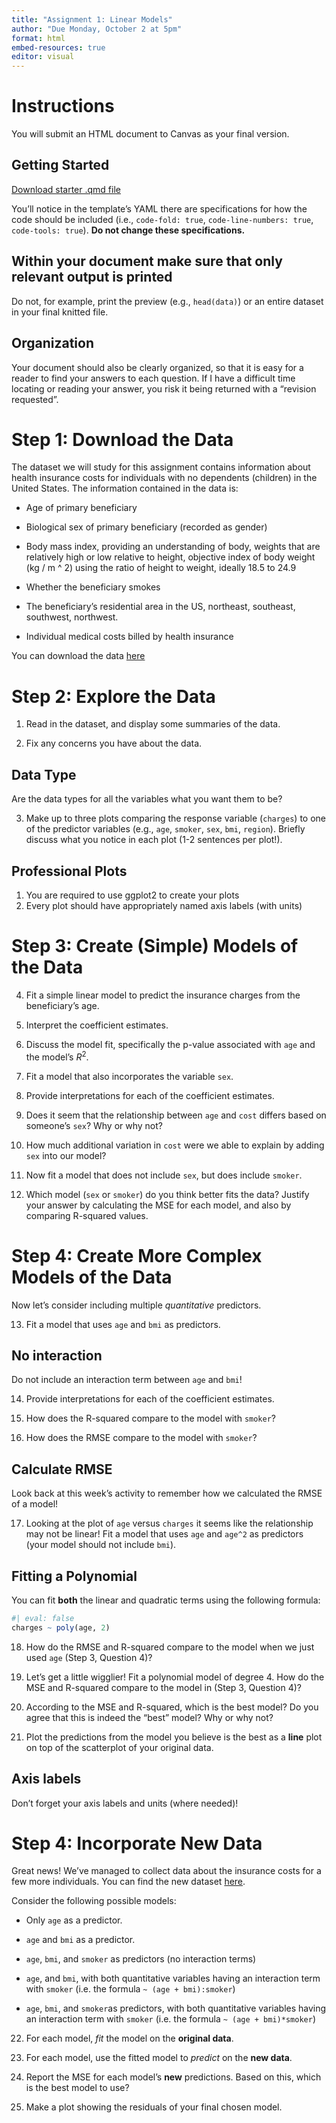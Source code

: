 ```yaml
---
title: "Assignment 1: Linear Models"
author: "Due Monday, October 2 at 5pm"
format: html
embed-resources: true
editor: visual
---
```


# Instructions

You will submit an HTML document to Canvas as your final version.

## Getting Started

[Download starter .qmd file](linear-regression-template.qmd)

You'll notice in the template's YAML there are specifications for how the code should be included (i.e., `code-fold: true`, `code-line-numbers: true`, `code-tools: true`). **Do not change these specifications.**

::: callout-caution
# Within your document make sure that only relevant output is printed

Do not, for example, print the preview (e.g., `head(data)`) or an entire dataset in your final knitted file.
:::

::: callout-tip
# Organization

Your document should also be clearly organized, so that it is easy for a reader to find your answers to each question. If I have a difficult time locating or reading your answer, you risk it being returned with a "revision requested".
:::

# Step 1: Download the Data

The dataset we will study for this assignment contains information about health insurance costs for individuals with no dependents (children) in the United States. The information contained in the data is:

-   Age of primary beneficiary

-   Biological sex of primary beneficiary (recorded as gender)

-   Body mass index, providing an understanding of body, weights that are relatively high or low relative to height, objective index of body weight (kg / m \^ 2) using the ratio of height to weight, ideally 18.5 to 24.9

-   Whether the beneficiary smokes

-   The beneficiary's residential area in the US, northeast, southeast, southwest, northwest.

-   Individual medical costs billed by health insurance

You can download the data [here](data/insurance_costs.csv)

# Step 2: Explore the Data

1.  Read in the dataset, and display some summaries of the data.

2.  Fix any concerns you have about the data.

::: callout-tip
# Data Type

Are the data types for all the variables what you want them to be?
:::

3.  Make up to three plots comparing the response variable (`charges`) to one of the predictor variables (e.g., `age`, `smoker`, `sex`, `bmi`, `region`). Briefly discuss what you notice in each plot (1-2 sentences per plot!).

::: callout-caution
# Professional Plots

1.  You are required to use ggplot2 to create your plots
2.  Every plot should have appropriately named axis labels (with units)
:::

# Step 3: Create (Simple) Models of the Data

4.  Fit a simple linear model to predict the insurance charges from the beneficiary's age.

5.  Interpret the coefficient estimates.

6.  Discuss the model fit, specifically the p-value associated with `age` and the model's $R^2$.

7.  Fit a model that also incorporates the variable `sex`.

8.  Provide interpretations for each of the coefficient estimates.

9.  Does it seem that the relationship between `age` and `cost` differs based on someone's `sex`? Why or why not?

10. How much additional variation in `cost` were we able to explain by adding `sex` into our model?

11. Now fit a model that does not include `sex`, but does include `smoker`.

12. Which model (`sex` or `smoker`) do you think better fits the data? Justify your answer by calculating the MSE for each model, and also by comparing R-squared values.

# Step 4: Create More Complex Models of the Data

Now let's consider including multiple *quantitative* predictors.

13. Fit a model that uses `age` and `bmi` as predictors.

::: callout-caution
# No interaction

Do not include an interaction term between `age` and `bmi`!
:::

14. Provide interpretations for each of the coefficient estimates.

15. How does the R-squared compare to the model with `smoker`?

16. How does the RMSE compare to the model with `smoker`?

::: callout-tip
# Calculate RMSE

Look back at this week's activity to remember how we calculated the RMSE of a model!
:::

17. Looking at the plot of `age` versus `charges` it seems like the relationship may not be linear! Fit a model that uses `age` and `age^2` as predictors (your model should not include `bmi`).

::: callout-tip
# Fitting a Polynomial

You can fit **both** the linear and quadratic terms using the following formula:

```r
#| eval: false
charges ~ poly(age, 2)
```
:::

18. How do the RMSE and R-squared compare to the model when we just used `age` (Step 3, Question 4)?

19. Let's get a little wigglier! Fit a polynomial model of degree 4. How do the MSE and R-squared compare to the model in (Step 3, Question 4)?

20. According to the MSE and R-squared, which is the best model? Do you agree that this is indeed the "best" model? Why or why not?

21. Plot the predictions from the model you believe is the best as a **line** plot on top of the scatterplot of your original data.

::: callout-warning
# Axis labels

Don't forget your axis labels and units (where needed)!
:::

# Step 4: Incorporate New Data

Great news! We've managed to collect data about the insurance costs for a few more individuals. You can find the new dataset [here](data/insurance_costs_2.csv).

Consider the following possible models:

-   Only `age` as a predictor.

-   `age` and `bmi` as a predictor.

-   `age`, `bmi`, and `smoker` as predictors (no interaction terms)

-   `age`, and `bmi`, with both quantitative variables having an interaction term with `smoker` (i.e. the formula `~ (age + bmi):smoker`)

-   `age`, `bmi`, and `smoker`as predictors, with both quantitative variables having an interaction term with `smoker` (i.e. the formula `~ (age + bmi)*smoker`)

22. For each model, *fit* the model on the **original data**.

23. For each model, use the fitted model to *predict* on the **new data**.

24. Report the MSE for each model's **new** predictions. Based on this, which is the best model to use?

25. Make a plot showing the residuals of your final chosen model.
